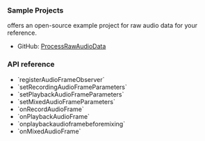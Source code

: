 <PlatformWrapper platform="android">

### Sample Projects

<Vg k="COMPANY" /> offers an open-source example project for raw audio data for your reference.

* GitHub: [ProcessRawAudioData](https://github.com/AgoraIO/API-Examples/blob/main/Android/APIExample/app/src/main/java/io/agora/api/example/examples/advanced/ProcessAudioRawData.java)

### API reference

- <Link to="{{global.API_REF_ANDROID_ROOT}}/class_irtcengine.html#api_imediaengine_registeraudioframeobserver">`registerAudioFrameObserver`</Link>
- <Link to="{{global.API_REF_ANDROID_ROOT}}/class_irtcengine.html#api_irtcengine_setrecordingaudioframeparameters">`setRecordingAudioFrameParameters`</Link>
- <Link to="{{global.API_REF_ANDROID_ROOT}}/class_irtcengine.html#api_irtcengine_setplaybackaudioframeparameters">`setPlaybackAudioFrameParameters`</Link>
- <Link to="{{global.API_REF_ANDROID_ROOT}}/class_irtcengine.html#api_irtcengine_setmixedaudioframeparameters">`setMixedAudioFrameParameters`</Link>
- <Link to="{{global.API_REF_ANDROID_ROOT}}/class_iaudioframeobserver_2.html#callback_iaudioframeobserverbase_onrecordaudioframe">`onRecordAudioFrame`</Link>
- <Link to="{{global.API_REF_ANDROID_ROOT}}/class_iaudioframeobserver_2.html#callback_iaudioframeobserverbase_onplaybackaudioframe">`onPlaybackAudioFrame`</Link>
- <Link to="{{global.API_REF_ANDROID_ROOT}}/class_iaudioframeobserver_2.html#callback_iaudioframeobserver_onplaybackaudioframebeforemixing">`onplaybackaudioframebeforemixing`</Link>
- <Link to="{{global.API_REF_ANDROID_ROOT}}/class_iaudioframeobserver_2.html#callback_iaudioframeobserverbase_onmixedaudioframe">`onMixedAudioFrame`</Link>

</PlatformWrapper>